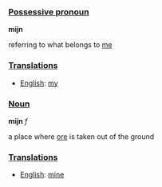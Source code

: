 ===[[Possessive pronoun]]===

'''mijn'''

referring to what belongs to [[me]]

===[[Translation]]s===

*[[English]]: [[my]]

===[[Noun]]===

'''mijn''' ''f''

a place where [[ore]] is taken out of the ground

===[[Translation]]s===

*[[English]]: [[mine]]
